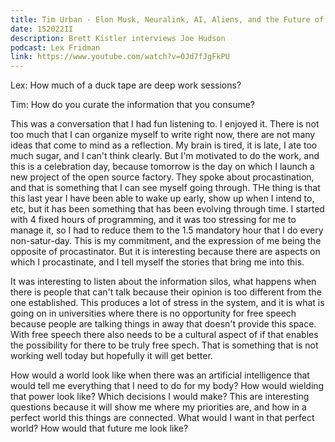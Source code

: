 ```yaml
---
title: Tim Urban - Elon Musk, Neuralink, AI, Aliens, and the Future of Humanity | Lex Fridman Podcast #264
date: 152022II
description: Brett Kistler interviews Joe Hudson
podcast: Lex Fridman
link: https://www.youtube.com/watch?v=0Jd7fJgFkPU
---
```


Lex: How much of a duck tape are deep work sessions?

Tim: How do you curate the information that you consume?

This was a conversation that I had fun listening to. I enjoyed it. There is not too much that I can organize myself to write right now, there are not many ideas that come to mind as a reflection. My brain is tired, it is late, I ate too much sugar, and I can't think clearly. But I'm motivated to do the work, and this is a celebration day, because tomorrow is the day on which I launch a new project of the open source factory. They spoke about procastination, and that is something that I can see myself going through. THe thing is that this last year I have been able to wake up early, show up when I intend to, etc, but it has been something that has been evolving through time. I started with 4 fixed hours of programming, and it was too stressing for me to manage it, so I had to reduce them to the 1.5 mandatory hour that I do every non-satur-day. This is my commitment, and the expression of me being the opposite of procastinator. But it is interesting because there are aspects on which I procastinate, and I tell myself the stories that bring me into this.

It was interesting to listen about the information silos, what happens when there is people that can't talk because their opinion is too different from the one established. This produces a lot of stress in the system, and it is what is going on in universities where there is no opportunity for free speech because people are talking things in away that doesn't provide this space. With free speech there also needs to be a cultural aspect of if that enables the possibility for there to be truly free spech. That is something that is not working well today but hopefully it will get better.

How would a world look like when there was an artificial intelligence that would tell me everything that I need to do for my body? How would wielding that power look like? Which decisions I would make? This are interesting questions because it will show me where my priorities are, and how in a perfect world this things are connected. What would I want in that perfect world? How would that future me look like?

